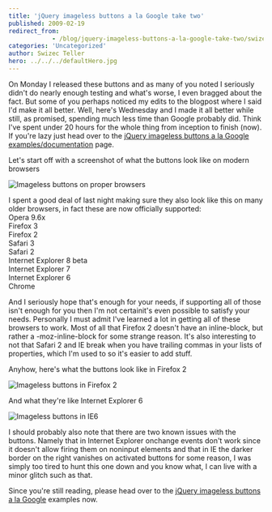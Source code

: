 ```yaml
---
title: 'jQuery imageless buttons a la Google take two'
published: 2009-02-19
redirect_from: 
            - /blog/jquery-imageless-buttons-a-la-google-take-two/swizec/5
categories: 'Uncategorized'
author: Swizec Teller
hero: ../../../defaultHero.jpg
---
```

On Monday I released these buttons and as many of you noted I seriously didn't do nearly enough testing and what's worse, I even bragged about the fact. But some of you perhaps noticed my edits to the blogpost where I said I'd make it all better. Well, here's Wednesday and I made it all better while still, as promised, spending much less time than Google probably did. Think I've spent under 20 hours for the whole thing from inception to finish (now). If you're lazy just head over to the [jQuery imageless buttons a la Google examples/documentation](http://swizec.com/code/styledButton) page.

Let's start off with a screenshot of what the buttons look like on modern browsers

![Imageless buttons on proper browsers](http://swizec.com/code/styledButton/normal_example.png "Imageless buttons on proper browsers")

I spent a good deal of last night making sure they also look like this on many older browsers, in fact these are now officially supported:  
Opera 9.6x  
Firefox 3  
Firefox 2  
Safari 3  
Safari 2  
Internet Explorer 8 beta  
Internet Explorer 7  
Internet Explorer 6  
Chrome

And I seriously hope that's enough for your needs, if supporting all of those isn't enough for you then I'm not certainit's even possible to satisfy your needs. Personally I must admit I've learned a lot in getting all of these browsers to work. Most of all that Firefox 2 doesn't have an inline-block, but rather a -moz-inline-block for some strange reason. It's also interesting to not that Safari 2 and IE break when you have trailing commas in your lists of properties, which I'm used to so it's easier to add stuff.

Anyhow, here's what the buttons look like in Firefox 2

![Imageless buttons in Firefox 2](http://swizec.com/code/styledButton/FF2_example.png "Imageless buttons in Firefox 2")

And what they're like Internet Explorer 6

![Imageless buttons in IE6](http://swizec.com/code/styledButton/ie6_example.png "Imageless buttons in IE6")

I should probably also note that there are two known issues with the buttons. Namely that in Internet Explorer onchange events don't work since it doesn't allow firing them on noninput elements and that in IE the darker border on the right vanishes on activated buttons for some reason, I was simply too tired to hunt this one down and you know what, I can live with a minor glitch such as that.

Since you're still reading, please head over to the [jQuery imageless buttons a la Google](http://swizec.com/code/styledButton) examples now.